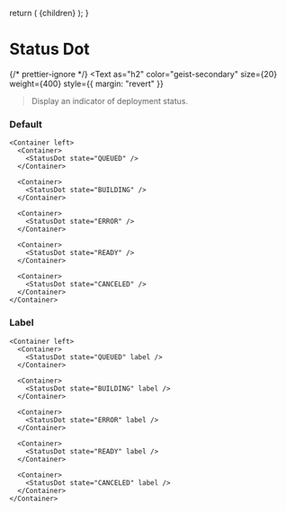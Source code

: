 
  return (
    <DocsLayout>
      <DesignLayout paths={paths}>
        <DesignLayoutInner>{children}</DesignLayoutInner>
      </DesignLayout>
    </DocsLayout>
  );
}


# Status Dot

{/* prettier-ignore */}
<Text
  as="h2"
  color="geist-secondary"
  size={20}
  weight={400}
  style={{ margin: "revert" }}
>Display an indicator of deployment status.</Text>

<Spacer y={2} />

### Default

```
<Container left>
  <Container>
    <StatusDot state="QUEUED" />
  </Container>

  <Container>
    <StatusDot state="BUILDING" />
  </Container>

  <Container>
    <StatusDot state="ERROR" />
  </Container>

  <Container>
    <StatusDot state="READY" />
  </Container>

  <Container>
    <StatusDot state="CANCELED" />
  </Container>
</Container>
```

<Spacer y={2} />

### Label

```
<Container left>
  <Container>
    <StatusDot state="QUEUED" label />
  </Container>

  <Container>
    <StatusDot state="BUILDING" label />
  </Container>

  <Container>
    <StatusDot state="ERROR" label />
  </Container>

  <Container>
    <StatusDot state="READY" label />
  </Container>

  <Container>
    <StatusDot state="CANCELED" label />
  </Container>
</Container>
```

<Spacer y={2} />
